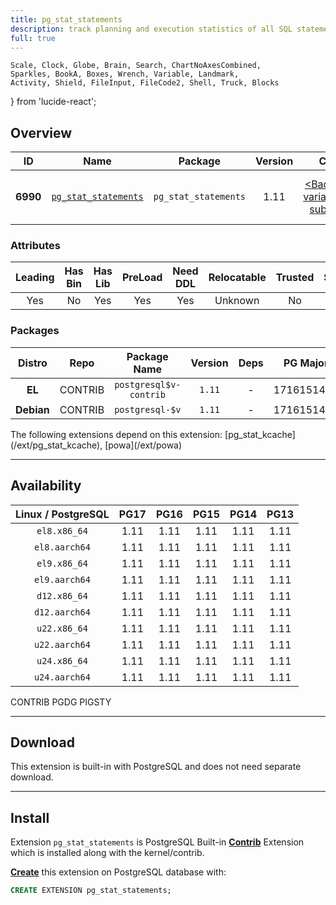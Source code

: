 ```yaml
---
title: pg_stat_statements
description: track planning and execution statistics of all SQL statements executed
full: true
---
```


    Scale, Clock, Globe, Brain, Search, ChartNoAxesCombined,
    Sparkles, BookA, Boxes, Wrench, Variable, Landmark,
    Activity, Shield, FileInput, FileCode2, Shell, Truck, Blocks
} from 'lucide-react';

## Overview

| <TooltipIconButton tooltip="Extension unique identifier" side="top">ID</TooltipIconButton> | <TooltipIconButton tooltip="Extension name" side="top">Name</TooltipIconButton> | <TooltipIconButton tooltip="Package name for installation" side="top">Package</TooltipIconButton> | <TooltipIconButton tooltip="Latest available extension version" side="top">Version</TooltipIconButton> | <TooltipIconButton tooltip="Extension category" side="top">Category</TooltipIconButton> | <TooltipIconButton tooltip="Open source license" side="top">License</TooltipIconButton> | <TooltipIconButton tooltip="Programming language" side="top">Lang</TooltipIconButton> |
|:--------:|:--------:|:----------:|:--------------:|:---------------------------------------:|:------------------------------------------------------:|:----:|
| **6990** | [`pg_stat_statements`](https://www.postgresql.org/docs/current/pgstatstatements.html) | `pg_stat_statements` | 1.11 | <a href="/ext/stat" className="no-underline"><Badge icon={<Activity />} variant="green-subtle">STAT</Badge></a> | <a href="/ext/list/license#postgresql" className="no-underline"><Badge icon={<Scale />} variant="blue-subtle">PostgreSQL</Badge></a> | <a href="/ext/list/lang#c"><Badge icon={<FileCode2 />} variant="blue-subtle">C</Badge></a> |

### Attributes

| <TooltipIconButton tooltip="The Primary Leading extension in the Package" side="top">Leading</TooltipIconButton> | <TooltipIconButton tooltip="Contains binary utils" side="top">Has Bin</TooltipIconButton> | <TooltipIconButton tooltip="Contains .so shared library files" side="top">Has Lib</TooltipIconButton> | <TooltipIconButton tooltip="Requires preloading via shared_preload_libraries" side="top">PreLoad</TooltipIconButton> | <TooltipIconButton tooltip="Requires CREATE EXTENSION DDL command" side="top">Need DDL</TooltipIconButton> | <TooltipIconButton tooltip="Can be installed in any schema" side="top">Relocatable</TooltipIconButton> | <TooltipIconButton tooltip="Can be created by non-superuser" side="top">Trusted</TooltipIconButton> | <TooltipIconButton tooltip="Schemas used by this extension" side="top">Schemas</TooltipIconButton> |
|:-------:|:-------:|:-------:|:-------:|:--------:|:-----------:|:-------:|:-------:|
| Yes | No | Yes | Yes | Yes | Unknown | No | - |

### Packages

| <TooltipIconButton tooltip="Linux distribution family, EL or Debian" side="top">Distro</TooltipIconButton> | <TooltipIconButton tooltip="Package repository" side="top">Repo</TooltipIconButton> | <TooltipIconButton tooltip="The RPM/DEB Package Name Pattern (replace $v with real pg major)" side="top">Package Name</TooltipIconButton> | <TooltipIconButton tooltip="Latest package version" side="top">Version</TooltipIconButton> | <TooltipIconButton tooltip="RPM/DEB Package dependencies" side="top">Deps</TooltipIconButton> | <TooltipIconButton tooltip="Available in these PostgreSQL Major Versions" side="top">PG Major</TooltipIconButton> |
|:----------:|:--------:|:------------------------:|:-----------:|:------------:|:------------------:|
|   **EL**   | <Badge variant="green-subtle"><span className="font-bold">CONTRIB</span></Badge> | `postgresql$v-contrib` | `1.11` | - | <Badge variant="green-subtle">17</Badge><Badge variant="green-subtle">16</Badge><Badge variant="green-subtle">15</Badge><Badge variant="green-subtle">14</Badge><Badge variant="green-subtle">13</Badge> |
| **Debian** | <Badge variant="green-subtle"><span className="font-bold">CONTRIB</span></Badge> | `postgresql-$v` | `1.11` | - | <Badge variant="green-subtle">17</Badge><Badge variant="green-subtle">16</Badge><Badge variant="green-subtle">15</Badge><Badge variant="green-subtle">14</Badge><Badge variant="green-subtle">13</Badge> |


<Callout title="Dependent Extensions" type="info">
    The following extensions depend on this extension: [pg_stat_kcache](/ext/pg_stat_kcache), [powa](/ext/powa)
</Callout>


------

## Availability

| <TooltipIconButton tooltip="Linux Distro Arch / PostgreSQL Major Version" side="top">Linux / PostgreSQL </TooltipIconButton> | **PG17** | **PG16** | **PG15** | **PG14** | **PG13** |
|:-----:|:-----:|:-----:|:-----:|:-----:|:-----:|
| `el8.x86_64` | <Badge variant="green-subtle">1.11</Badge> | <Badge variant="green-subtle">1.11</Badge> | <Badge variant="green-subtle">1.11</Badge> | <Badge variant="green-subtle">1.11</Badge> | <Badge variant="green-subtle">1.11</Badge> |
| `el8.aarch64` | <Badge variant="green-subtle">1.11</Badge> | <Badge variant="green-subtle">1.11</Badge> | <Badge variant="green-subtle">1.11</Badge> | <Badge variant="green-subtle">1.11</Badge> | <Badge variant="green-subtle">1.11</Badge> |
| `el9.x86_64` | <Badge variant="green-subtle">1.11</Badge> | <Badge variant="green-subtle">1.11</Badge> | <Badge variant="green-subtle">1.11</Badge> | <Badge variant="green-subtle">1.11</Badge> | <Badge variant="green-subtle">1.11</Badge> |
| `el9.aarch64` | <Badge variant="green-subtle">1.11</Badge> | <Badge variant="green-subtle">1.11</Badge> | <Badge variant="green-subtle">1.11</Badge> | <Badge variant="green-subtle">1.11</Badge> | <Badge variant="green-subtle">1.11</Badge> |
| `d12.x86_64` | <Badge variant="green-subtle">1.11</Badge> | <Badge variant="green-subtle">1.11</Badge> | <Badge variant="green-subtle">1.11</Badge> | <Badge variant="green-subtle">1.11</Badge> | <Badge variant="green-subtle">1.11</Badge> |
| `d12.aarch64` | <Badge variant="green-subtle">1.11</Badge> | <Badge variant="green-subtle">1.11</Badge> | <Badge variant="green-subtle">1.11</Badge> | <Badge variant="green-subtle">1.11</Badge> | <Badge variant="green-subtle">1.11</Badge> |
| `u22.x86_64` | <Badge variant="green-subtle">1.11</Badge> | <Badge variant="green-subtle">1.11</Badge> | <Badge variant="green-subtle">1.11</Badge> | <Badge variant="green-subtle">1.11</Badge> | <Badge variant="green-subtle">1.11</Badge> |
| `u22.aarch64` | <Badge variant="green-subtle">1.11</Badge> | <Badge variant="green-subtle">1.11</Badge> | <Badge variant="green-subtle">1.11</Badge> | <Badge variant="green-subtle">1.11</Badge> | <Badge variant="green-subtle">1.11</Badge> |
| `u24.x86_64` | <Badge variant="green-subtle">1.11</Badge> | <Badge variant="green-subtle">1.11</Badge> | <Badge variant="green-subtle">1.11</Badge> | <Badge variant="green-subtle">1.11</Badge> | <Badge variant="green-subtle">1.11</Badge> |
| `u24.aarch64` | <Badge variant="green-subtle">1.11</Badge> | <Badge variant="green-subtle">1.11</Badge> | <Badge variant="green-subtle">1.11</Badge> | <Badge variant="green-subtle">1.11</Badge> | <Badge variant="green-subtle">1.11</Badge> |

<Badge variant="green-subtle"><span className="font-black">CONTRIB</span></Badge> <Badge variant="blue-subtle"><span className="font-black">PGDG</span></Badge> <Badge variant="amber-subtle"><span className="font-black">PIGSTY</span></Badge>

------

## Download

This extension is built-in with PostgreSQL and does not need separate download.

------

## Install

Extension `pg_stat_statements` is PostgreSQL Built-in [**Contrib**](/ext/list/contrib) Extension which is installed along with the kernel/contrib.

[**Create**](/docs/pgsql/ext/create) this extension on PostgreSQL database with:

```sql
CREATE EXTENSION pg_stat_statements;
```


